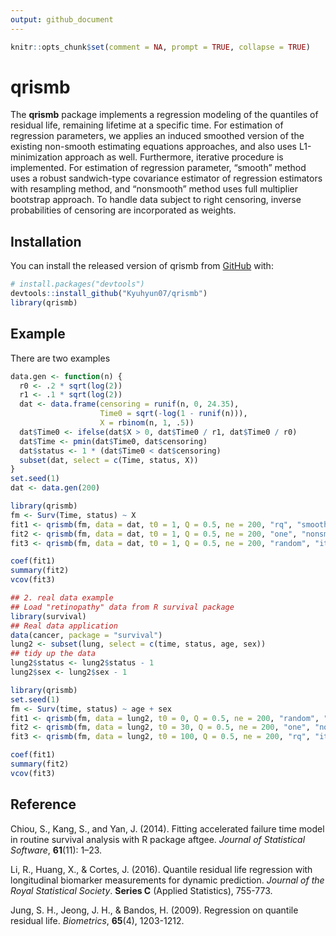 ```yaml
---
output: github_document
---
```


<!-- README.md is generated from README.Rmd. Please edit that file -->

```r
knitr::opts_chunk$set(comment = NA, prompt = TRUE, collapse = TRUE)
```
# qrismb

<!-- badges: start -->
<!-- badges: end -->

The __qrismb__ package implements a regression modeling of the quantiles of residual life, remaining lifetime at a specific time. For estimation of regression parameters, we applies an induced smoothed version of the existing non-smooth estimating equations approaches, and also uses L1-minimization approach as well. Furthermore, iterative procedure is implemented. For estimation of regression parameter, "smooth" method uses a robust sandwich-type covariance estimator of regression estimators with resampling method, and "nonsmooth" method uses full multiplier bootstrap approach. To handle data subject to right censoring, inverse probabilities of censoring are incorporated as weights. 


## Installation

You can install the released version of qrismb from [GitHub](https://github.com/Kyuhyun07/qrismb) with:

```r
# install.packages("devtools")
devtools::install_github("Kyuhyun07/qrismb")
library(qrismb)
```
## Example

There are two examples

```r
data.gen <- function(n) {
  r0 <- .2 * sqrt(log(2))
  r1 <- .1 * sqrt(log(2))
  dat <- data.frame(censoring = runif(n, 0, 24.35),
                    Time0 = sqrt(-log(1 - runif(n))),
                    X = rbinom(n, 1, .5))
  dat$Time0 <- ifelse(dat$X > 0, dat$Time0 / r1, dat$Time0 / r0)
  dat$Time <- pmin(dat$Time0, dat$censoring)
  dat$status <- 1 * (dat$Time0 < dat$censoring)
  subset(dat, select = c(Time, status, X))
}
set.seed(1)
dat <- data.gen(200)

library(qrismb)
fm <- Surv(Time, status) ~ X
fit1 <- qrismb(fm, data = dat, t0 = 1, Q = 0.5, ne = 200, "rq", "smooth")
fit2 <- qrismb(fm, data = dat, t0 = 1, Q = 0.5, ne = 200, "one", "nonsmooth")
fit3 <- qrismb(fm, data = dat, t0 = 1, Q = 0.5, ne = 200, "random", "iterative")

coef(fit1)
summary(fit2)
vcov(fit3)
```

```r
## 2. real data example
## Load "retinopathy" data from R survival package
library(survival)
## Real data application
data(cancer, package = "survival")
lung2 <- subset(lung, select = c(time, status, age, sex))
## tidy up the data
lung2$status <- lung2$status - 1
lung2$sex <- lung2$sex - 1

library(qrismb)
set.seed(1)
fm <- Surv(time, status) ~ age + sex
fit1 <- qrismb(fm, data = lung2, t0 = 0, Q = 0.5, ne = 200, "random", "smooth")
fit2 <- qrismb(fm, data = lung2, t0 = 30, Q = 0.5, ne = 200, "one", "nonsmooth")
fit3 <- qrismb(fm, data = lung2, t0 = 100, Q = 0.5, ne = 200, "rq", "iterative")

coef(fit1)
summary(fit2)
vcov(fit3)
```

## Reference 
Chiou, S., Kang, S., and Yan, J. (2014).  Fitting accelerated failure time model in routine survival analysis with R package aftgee. 
*Journal of Statistical Software*, **61**(11): 1--23. 

Li, R., Huang, X., & Cortes, J. (2016). Quantile residual life regression with longitudinal biomarker measurements for dynamic prediction. *Journal of the Royal Statistical Society*. **Series C** (Applied Statistics), 755-773.

Jung, S. H., Jeong, J. H., & Bandos, H. (2009). Regression on quantile residual life. *Biometrics*, **65**(4), 1203-1212.


